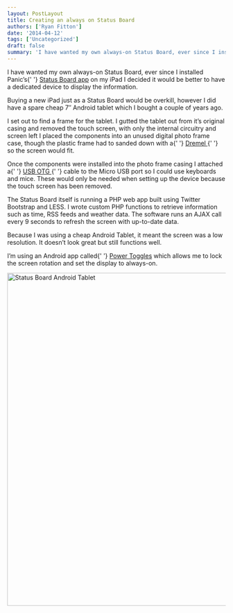```yaml
---
layout: PostLayout
title: Creating an always on Status Board
authors: ['Ryan Fitton']
date: '2014-04-12'
tags: ['Uncategorized']
draft: false
summary: 'I have wanted my own always-on Status Board, ever since I installed Panic&amp;#8217;s Status Board app on my iPad I decided it would be better to have a dedicated device to display the information. Buying a new iPad just as a Status Board would be overkill, however I did have a spare cheap 7&amp;#8243; Android [&amp;hellip;]'
---
```


<p>
  I have wanted my own always-on Status Board, ever since I installed Panic&#8217;s{' '}
  <a href="https://panic.com/statusboard/">Status Board app</a> on my iPad I decided it would be
  better to have a dedicated device to display the information.
</p>
<p>
  Buying a new iPad just as a Status Board would be overkill, however I did have a spare cheap
  7&#8243; Android tablet which I bought a couple of years ago.
</p>
<p>
  I set out to find a frame for the tablet. I gutted the tablet out from it&#8217;s original casing
  and removed the touch screen, with only the internal circuitry and screen left I placed the
  components into an unused digital photo frame case, though the plastic frame had to sanded down
  with a{' '}
  <a href="http://www.amazon.co.uk/gp/product/B0078LENZC/ref=as_li_ss_tl?ie=UTF8&amp;camp=1634&amp;creative=19450&amp;creativeASIN=B0078LENZC&amp;linkCode=as2&amp;tag=ryanfittoncou-21">
    Dremel
  </a>{' '}
  so the screen would fit.
</p>
<p>
  Once the components were installed into the photo frame casing I attached a{' '}
  <a href="http://www.amazon.co.uk/gp/product/B0064GZAIQ/ref=as_li_ss_tl?ie=UTF8&amp;camp=1634&amp;creative=19450&amp;creativeASIN=B0064GZAIQ&amp;linkCode=as2&amp;tag=ryanfittoncou-21">
    USB OTG
  </a>{' '}
  cable to the Micro USB port so I could use keyboards and mice. These would only be needed when
  setting up the device because the touch screen has been removed.
</p>
<p>
  The Status Board itself is running a PHP web app built using Twitter Bootstrap and LESS. I wrote
  custom PHP functions to retrieve information such as time, RSS feeds and weather data. The
  software runs an AJAX call every 9 seconds to refresh the screen with up-to-date data.
</p>
<p>
  Because I was using a cheap Android Tablet, it meant the screen was a low resolution. It
  doesn&#8217;t look great but still functions well.
</p>
<p>
  I&#8217;m using an Android app called{' '}
  <a href="https://play.google.com/store/apps/details?id=com.painless.pc">Power Toggles</a> which
  allows me to lock the screen rotation and set the display to always-on.
</p>
<p>
  <img
    loading="lazy"
    class="alignnone size-large wp-image-767"
    src="https://ryanfitton.co.uk/wp-content/uploads/2014/04/IMG_20140412_150648-1024x768.jpg"
    alt="Status Board Android Tablet"
    width="1024"
    height="768"
  />
</p>
